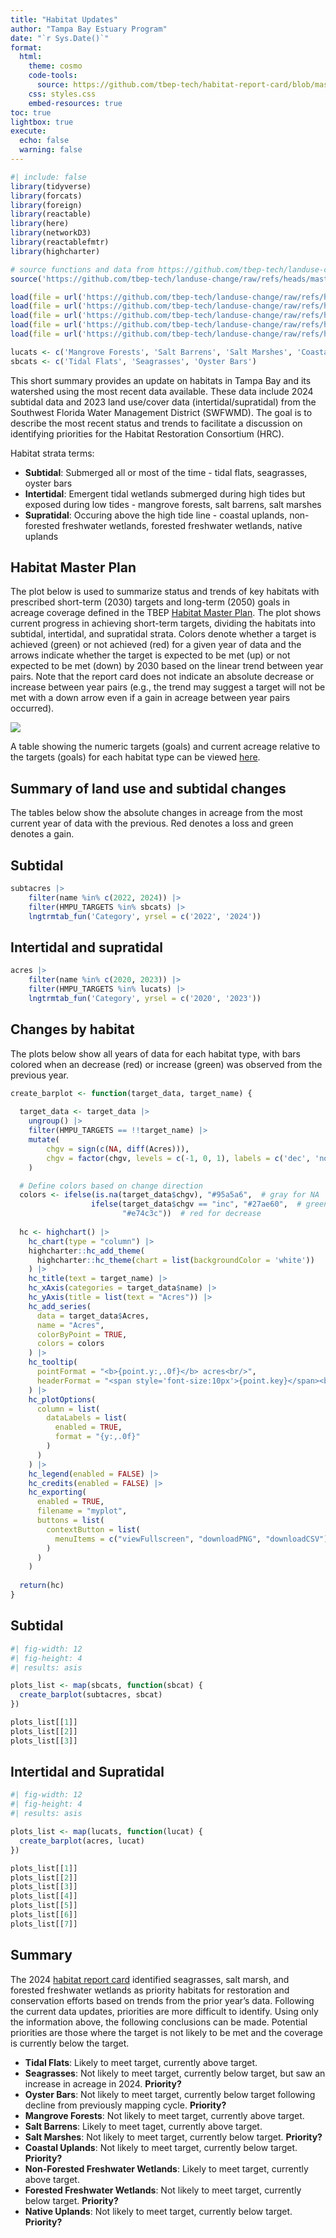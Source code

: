 ```yaml
---
title: "Habitat Updates"
author: "Tampa Bay Estuary Program"
date: "`r Sys.Date()`"
format:
  html:
    theme: cosmo
    code-tools: 
      source: https://github.com/tbep-tech/habitat-report-card/blob/master/docs/oysterthresh.qmd
    css: styles.css
    embed-resources: true
toc: true
lightbox: true
execute:
  echo: false
  warning: false
---
```


```r
#| include: false
library(tidyverse)
library(forcats)
library(foreign)
library(reactable)
library(here)
library(networkD3)
library(reactablefmtr)
library(highcharter)

# source functions and data from https://github.com/tbep-tech/landuse-change
source('https://github.com/tbep-tech/landuse-change/raw/refs/heads/master/R/funcs.R')

load(file = url('https://github.com/tbep-tech/landuse-change/raw/refs/heads/master/data/acres.RData'))
load(file = url('https://github.com/tbep-tech/landuse-change/raw/refs/heads/master/data/subtacres.RData'))
load(file = url('https://github.com/tbep-tech/landuse-change/raw/refs/heads/master/data/chgdat.RData'))
load(file = url('https://github.com/tbep-tech/landuse-change/raw/refs/heads/master/data/subtchgdat.RData'))
load(file = url('https://github.com/tbep-tech/landuse-change/raw/refs/heads/master/data/fluccs.RData'))

lucats <- c('Mangrove Forests', 'Salt Barrens', 'Salt Marshes', 'Coastal Uplands', 'Non-Forested Freshwater Wetlands', 'Forested Freshwater Wetlands', 'Native Uplands')
sbcats <- c('Tidal Flats', 'Seagrasses', 'Oyster Bars')
```

This short summary provides an update on habitats in Tampa Bay and its watershed using the most recent data available.  These data include 2024 subtidal data and 2023 land use/cover data (intertidal/supratidal) from the Southwest Florida Water Management District (SWFWMD).  The goal is to describe the most recent status and trends to facilitate a discussion on identifying priorities for the Habitat Restoration Consortium (HRC). 

Habitat strata terms:

* **Subtidal**: Submerged all or most of the time - tidal flats, seagrasses, oyster bars
* **Intertidal**: Emergent tidal wetlands submerged during high tides but exposed during low tides - mangrove forests, salt barrens, salt marshes
* **Supratidal**: Occuring above the high tide line - coastal uplands, non-forested freshwater wetlands, forested freshwater wetlands, native uplands

## Habitat Master Plan
 
The plot below is used to summarize status and trends of key habitats with prescribed short-term (2030) targets and long-term (2050) goals in acreage coverage defined in the TBEP [Habitat Master Plan](https://drive.google.com/file/d/1Hp0l_qtbxp1JxKJoGatdyuANSzQrpL0I/view).  The plot shows current progress in achieving short-term targets, dividing the habitats into subtidal, intertidal, and supratidal strata.  Colors denote whether a target is achieved (green) or not achieved (red) for a given year of data and the arrows indicate whether the target is expected to be met (up) or not expected to be met (down) by 2030 based on the linear trend between year pairs. Note that the report card does not indicate an absolute decrease or increase between year pairs (e.g., the trend may suggest a target will not be met with a down arrow even if a gain in acreage between year pairs occurred).

![](figs/hmpreport.png)

A table showing the numeric targets (goals) and current acreage relative to the targets (goals) for each habitat type can be viewed [here](tabs/target_table_simple_no_total_intertidal.png). 

## Summary of land use and subtidal changes

The tables below show the absolute changes in acreage from the most current year of data with the previous. Red denotes a loss and green denotes a gain.

::: {.panel-tabset .nav-pills}

## Subtidal

```r
subtacres |> 
    filter(name %in% c(2022, 2024)) |> 
    filter(HMPU_TARGETS %in% sbcats) |>
    lngtrmtab_fun('Category', yrsel = c('2022', '2024'))
```

## Intertidal and supratidal

```r
acres |> 
    filter(name %in% c(2020, 2023)) |> 
    filter(HMPU_TARGETS %in% lucats) |> 
    lngtrmtab_fun('Category', yrsel = c('2020', '2023'))
```

:::

## Changes by habitat

The plots below show all years of data for each habitat type, with bars colored when an decrease (red) or increase (green) was observed from the previous year.

::: {.panel-tabset .nav-pills}

```r
create_barplot <- function(target_data, target_name) {
  
  target_data <- target_data |> 
    ungroup() |> 
    filter(HMPU_TARGETS == !!target_name) |> 
    mutate(
        chgv = sign(c(NA, diff(Acres))), 
        chgv = factor(chgv, levels = c(-1, 0, 1), labels = c('dec', 'no change', 'inc')),
    )

  # Define colors based on change direction
  colors <- ifelse(is.na(target_data$chgv), "#95a5a6",  # gray for NA
                  ifelse(target_data$chgv == "inc", "#27ae60",  # green for increase
                         "#e74c3c"))  # red for decrease
  
  hc <- highchart() |>
    hc_chart(type = "column") |>
    highcharter::hc_add_theme(
      highcharter::hc_theme(chart = list(backgroundColor = 'white'))
    ) |> 
    hc_title(text = target_name) |>
    hc_xAxis(categories = target_data$name) |>
    hc_yAxis(title = list(text = "Acres")) |>
    hc_add_series(
      data = target_data$Acres,
      name = "Acres",
      colorByPoint = TRUE,
      colors = colors
    ) |>
    hc_tooltip(
      pointFormat = "<b>{point.y:,.0f}</b> acres<br/>",
      headerFormat = "<span style='font-size:10px'>{point.key}</span><br/>"
    ) |>
    hc_plotOptions(
      column = list(
        dataLabels = list(
          enabled = TRUE,
          format = "{y:,.0f}"
        )
      )
    ) |>
    hc_legend(enabled = FALSE) |>
    hc_credits(enabled = FALSE) |> 
    hc_exporting(
      enabled = TRUE,
      filename = "myplot",
      buttons = list(
        contextButton = list(
          menuItems = c("viewFullscreen", "downloadPNG", "downloadCSV")
        )
      )
    )
  
  return(hc)
}
```

## Subtidal

```r
#| fig-width: 12
#| fig-height: 4
#| results: asis

plots_list <- map(sbcats, function(sbcat) {
  create_barplot(subtacres, sbcat)
})

plots_list[[1]]
plots_list[[2]]
plots_list[[3]]
```

## Intertidal and Supratidal

```r
#| fig-width: 12
#| fig-height: 4
#| results: asis

plots_list <- map(lucats, function(lucat) {
  create_barplot(acres, lucat)
})

plots_list[[1]]
plots_list[[2]]
plots_list[[3]]
plots_list[[4]]
plots_list[[5]]
plots_list[[6]]
plots_list[[7]]
```

:::

## Summary

The 2024 [habitat report card](https://drive.google.com/file/d/1yrq8M5CA_LqM0DRqmtYY1IJDjD4VJY2l/view) identified seagrasses, salt marsh, and forested freshwater wetlands as priority habitats for restoration and conservation efforts based on trends from the prior year's data.  Following the current data updates, priorities are more difficult to identify. Using only the information above, the following conclusions can be made.  Potential priorities are those where the target is not likely to be met and the coverage is currently below the target.

* **Tidal Flats**: Likely to meet target, currently above target.
* **Seagrasses**: Not likely to meet target, currently below target, but saw an increase in acreage in 2024. **Priority?**
* **Oyster Bars**: Not likely to meet target, currently below target following decline from previously mapping cycle. **Priority?**
* **Mangrove Forests**: Not likely to meet target, currently above target.
* **Salt Barrens**: Likely to meet taget, currently above target.
* **Salt Marshes**: Not likely to meet target, currently below target. **Priority?**
* **Coastal Uplands**: Not likely to meet target, currently below target. **Priority?**
* **Non-Forested Freshwater Wetlands**: Likely to meet target, currently above target.
* **Forested Freshwater Wetlands**: Not likely to meet target, currently below target. **Priority?**
* **Native Uplands**: Not likely to meet target, currently below target. **Priority?**